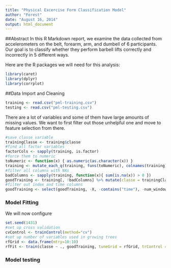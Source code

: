 ```yaml
---
title: "Physical Excercise Form Classification Model"
author: "Forest"
date: "August 16, 2014"
output: html_document
---
```


##Abstract
In this R Markdown report, we examine the data collected from accelerometers on the belt, forearm, arm, and dumbell of 6 participants. Our goal is to classify whether they perform barbell lifts correctly and incorrectly in 5 different ways.


Here are the R packages we will need for this analysis:
```r
library(caret)
library(dplyr)
library(corrplot)
```

##Data Import and Cleaning
```r
training <- read.csv("pml-training.csv")
testing <- read.csv("pml-testing.csv")
```

There are a lot of variables and some of them have large amounts of missing values. We want to first filter out those unhelpful one and move to feature selection from there.

```r
#save classe variable
trainingClasse <- training$classe
#find all factor variables
factorCols <- sapply(training, is.factor)
#force them to numeric
toNumeric <- function(x) { as.numeric(as.character(x)) }
training <- mutate_each_q(training, funs(toNumeric), colnames(training)[factorCols])
#filter all columns with NAs
badColumns <- sapply(training, function(x){ sum(is.na(x)) > 0 }) 
goodTraining <- training[, !badColumns] %>% mutate(classe = trainingClasse)
#filter out index and time columns
goodTraining <- select(goodTraining, -X, -contains("time"), -num_window)
```

### Model Fitting
We will now configure 
```r
set.seed(1431)
#set up cross validation
cvControl <- trainControl(method="cv")
#set up number of variables used in growing trees
rfGrid <- data.frame(mtry=10:10)
rfFit <- train(classe ~ ., goodTraining, tuneGrid = rfGrid, trControl = cvControl)
```

### Model testing
